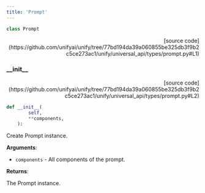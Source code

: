 ```yaml
---
title: 'Prompt'
---
```


```python
class Prompt
```

<p align="right">[source code](https://github.com/unifyai/unify/tree/77bd194da39a060855be325db3f9b2c5ce273ac1/unify/universal_api/types/prompt.py#L1)</p>



### \_\_init\_\_

<p align="right">[source code](https://github.com/unifyai/unify/tree/77bd194da39a060855be325db3f9b2c5ce273ac1/unify/universal_api/types/prompt.py#L2)</p>

```python
def __init__(
        self,
        **components,
    ):
```

Create Prompt instance.

**Arguments**:

- `components` - All components of the prompt.



**Returns**:

The Prompt instance.